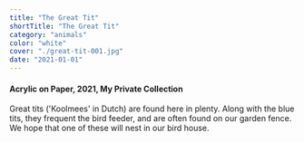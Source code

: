 ```yaml
---
title: "The Great Tit"
shortTitle: "The Great Tit"
category: "animals"
color: "white"
cover: "./great-tit-001.jpg"
date: "2021-01-01"
---
```


#### Acrylic on Paper, 2021, My Private Collection

Great tits ('Koolmees' in Dutch) are found here in plenty. Along with the blue tits, they frequent the bird feeder, and are often found on our garden fence. We hope that one of these will nest in our bird house.